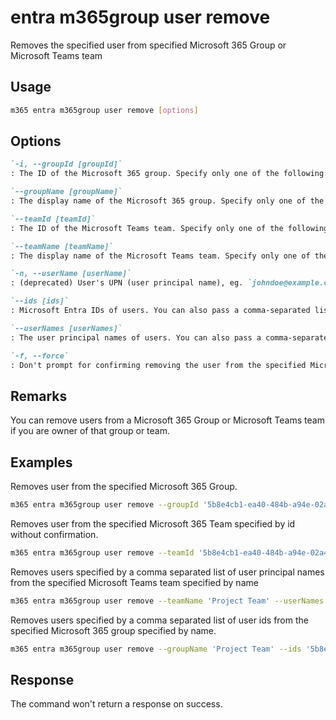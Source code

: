 
# entra m365group user remove

Removes the specified user from specified Microsoft 365 Group or Microsoft Teams team

## Usage

```sh
m365 entra m365group user remove [options]
```

## Options

```md definition-list
`-i, --groupId [groupId]`
: The ID of the Microsoft 365 group. Specify only one of the following: `groupId`, `groupName`, `teamId`, or `teamName`.

`--groupName [groupName]`
: The display name of the Microsoft 365 group. Specify only one of the following: `groupId`, `groupName`, `teamId`, or `teamName`.

`--teamId [teamId]`
: The ID of the Microsoft Teams team. Specify only one of the following: `groupId`, `groupName`, `teamId`, or `teamName`.

`--teamName [teamName]`
: The display name of the Microsoft Teams team. Specify only one of the following: `groupId`, `groupName`, `teamId`, or `teamName`.

`-n, --userName [userName]`
: (deprecated) User's UPN (user principal name), eg. `johndoe@example.com`.. Specify only one of the following: `userName`, `ids` or `userNames`.

`--ids [ids]`
: Microsoft Entra IDs of users. You can also pass a comma-separated list of IDs. Specify only one of the following `userName`, `ids` or `userNames`.

`--userNames [userNames]`
: The user principal names of users. You can also pass a comma-separated list of UPNs. Specify only one of the following `userName`, `ids` or `userNames`.

`-f, --force`
: Don't prompt for confirming removing the user from the specified Microsoft 365 Group or Microsoft Teams team.
```

<Global />

## Remarks

You can remove users from a Microsoft 365 Group or Microsoft Teams team if you are owner of that group or team.

## Examples

Removes user from the specified Microsoft 365 Group.

```sh
m365 entra m365group user remove --groupId '5b8e4cb1-ea40-484b-a94e-02a4313fefb4' --userNames 'anne.matthews@contoso.onmicrosoft.com'
```

Removes user from the specified Microsoft 365 Team specified by id without confirmation.

```sh
m365 entra m365group user remove --teamId '5b8e4cb1-ea40-484b-a94e-02a4313fefb4' --userNames 'anne.matthews@contoso.onmicrosoft.com' --force
```

Removes users specified by a comma separated list of user principal names from the specified Microsoft Teams team specified by name

```sh
m365 entra m365group user remove --teamName 'Project Team' --userNames 'anne.matthews@contoso.onmicrosoft.com,john@contoso.com'
```

Removes users specified by a comma separated list of user ids from the specified Microsoft 365 group specified by name.

```sh
m365 entra m365group user remove --groupName 'Project Team' --ids '5b8e4cb1-ea40-484b-a94e-02a4313fefb4,be7a56d8-b045-4938-af35-917ab6e5309f'
```

## Response

The command won't return a response on success.
